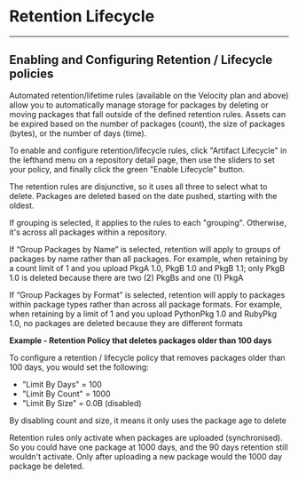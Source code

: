 
# Retention Lifecycle

---
## Enabling and Configuring Retention / Lifecycle policies

Automated retention/lifetime rules (available on the Velocity plan and above) allow you to automatically manage storage for packages by deleting or moving packages that fall outside of the defined retention rules. Assets can be expired based on the number of packages (count), the size of packages (bytes), or the number of days (time).

To enable and configure retention/lifecycle rules, click "Artifact Lifecycle" in the lefthand menu on a repository detail page, then use the sliders to set your policy, and finally click the green "Enable Lifecycle" button. 

<BlockImage src={img5eb0f037d17a90f5bcce678b6eb8a06e3f78eaffcd89d078fab466fead2b7313_Screenshot_2024_10_18_at_22_48_05} alt="Enabling Retention / Lifecycle policy"></BlockImage>

The retention rules are disjunctive, so it uses all three to select what to delete.  Packages are deleted based on the date pushed, starting with the oldest. 

If grouping is selected, it applies to the rules to each "grouping". Otherwise, it's across all packages within a repository.

If “Group Packages by Name” is selected, retention will apply to groups of packages by name rather than all packages. For example, when retaining by a count limit of 1 and you upload PkgA 1.0, PkgB 1.0 and PkgB 1.1; only PkgB 1.0 is deleted because there are two (2) PkgBs and one (1) PkgA

If “Group Packages by Format” is selected, retention will apply to packages within package types rather than across all package formats. For example, when retaining by a limit of 1 and you upload PythonPkg 1.0 and RubyPkg 1.0, no packages are deleted because they are different formats

**Example - Retention Policy that deletes packages older than 100 days** 

To configure a retention / lifecycle policy that removes packages older than 100 days, you would set the following: 

- "Limit By Days" = 100
- "Limit By Count" = 1000 
- "Limit By Size" = 0.0B (disabled)

By disabling count and size, it means it only uses the package age to delete

<BlockImage src={img6653be612eee27401b05591796f082da4afa79901b807c2089df8fd570e5b391_Screenshot_2024_10_18_at_22_48_05} alt="100 day Retention Policy"></BlockImage>

<Note variant="note">
Retention rules only activate when packages are uploaded (synchronised). So you could have one package at 1000 days, and the 90 days retention still wouldn't activate. Only after uploading a new package would the 1000 day package be deleted.
</Note>
